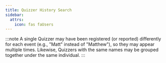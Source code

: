 ```yaml
---
title: Quizzer History Search
sidebar:
  attrs:
    icon: fas faUsers
---
```



:::note
A single Quizzer may have been registered (or reported) differently for
each event (e.g., "Matt" instead of "Matthew"), so they may appear multiple times. Likewise, Quizzers
with the same names may be grouped together under the same individual.
:::

<QuizzerSearchTabs />